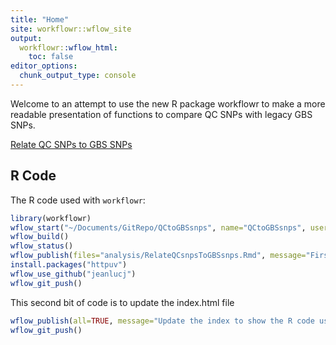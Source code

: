 ```yaml
---
title: "Home"
site: workflowr::wflow_site
output:
  workflowr::wflow_html:
    toc: false
editor_options:
  chunk_output_type: console
---
```


Welcome to an attempt to use the new R package workflowr to make a more readable presentation of functions to compare QC SNPs with legacy GBS SNPs.

[Relate QC SNPs to GBS SNPs](./RelateQCsnpsToGBSsnps.html)

## R Code
The R code used with `workflowr`:
```r
library(workflowr)
wflow_start("~/Documents/GitRepo/QCtoGBSsnps", name="QCtoGBSsnps", user.name="jeanlucj", user.email="jeanluc.work@gmail.com")
wflow_build()
wflow_status()
wflow_publish(files="analysis/RelateQCsnpsToGBSsnps.Rmd", message="First completed set of scripts to correlate QC SNPs with GBS SNPs", all=TRUE)
install.packages("httpuv")
wflow_use_github("jeanlucj")
wflow_git_push()
```

This second bit of code is to update the index.html file
```r
wflow_publish(all=TRUE, message="Update the index to show the R code used")
wflow_git_push()
```

